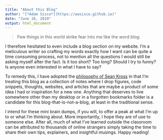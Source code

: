 ```yaml
---
title: "About this Blog"
author: "[*Adam Sisco*](https://awsisco.github.io)"
date: "June 26, 2019"
output: html_document
---
```


> Few things in this world strike fear into me like the word *blog*.

I therefore hesitated to even include a blog section on my website. I'm a meticulous writer so crafting my words exactly how I want can be quite a time consuming process, not to mention all the questions I would still be asking myself after the fact. Is it too short? Too long? Should I try to funny? Is anyone even interested in what I have to say?

To remedy this, I have adopted the [philosophy of Sean Kross](http://seankross.com/2017/11/06/Enabling-Frequent-Brain-Dumps.html){target="blank"} in that I'm treating this blog as a collection of notes where I drop figures, code snippets, thoughts, websites, and articles that are maybe a product of some idea I had or inspiration for a new one. Anything that deserves to live somewhere other than my desktop or in a forgotten bookmarks folder is a candidate for this blog-that-is-not-a-blog, at least in the traditional sense.

I intend for these mini brain dumps, if you will, to offer a peak at what I'm up to or what I'm thinking about. More importantly, I hope they are of use to someone else. After all, much of what I've learned outside the classroom can be attributed to thousands of online strangers simply taking the time to share their own tips, explainers, and insightful musings. Happy reading!